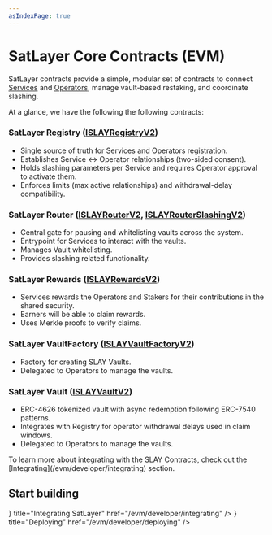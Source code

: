 ```yaml
---
asIndexPage: true
---
```



# SatLayer Core Contracts (EVM)

SatLayer contracts provide a simple, modular set of contracts to connect [Services](/architecture/services) and [Operators](/architecture/operators), manage vault-based restaking, and coordinate slashing.

At a glance, we have the following the following contracts:

### SatLayer Registry ([ISLAYRegistryV2](/evm/contracts/ISLAYRegistryV2.sol))
- Single source of truth for Services and Operators registration.
- Establishes Service ↔ Operator relationships (two-sided consent).
- Holds slashing parameters per Service and requires Operator approval to activate them.
- Enforces limits (max active relationships) and withdrawal-delay compatibility.

### SatLayer Router ([ISLAYRouterV2](/evm/contracts/ISLAYRouterV2.sol), [ISLAYRouterSlashingV2](/evm/contracts/ISLAYRouterSlashingV2.sol))
- Central gate for pausing and whitelisting vaults across the system.
- Entrypoint for Services to interact with the vaults.
- Manages Vault whitelisting.
- Provides slashing related functionality.

### SatLayer Rewards ([ISLAYRewardsV2](/evm/contracts/ISLAYRewardsV2.sol))
- Services rewards the Operators and Stakers for their contributions in the shared security.
- Earners will be able to claim rewards.
- Uses Merkle proofs to verify claims.

### SatLayer VaultFactory ([ISLAYVaultFactoryV2](/evm/contracts/ISLAYVaultFactoryV2.sol))
- Factory for creating SLAY Vaults.
- Delegated to Operators to manage the vaults.

### SatLayer Vault ([ISLAYVaultV2](/evm/contracts/ISLAYVaultV2.sol))
- ERC-4626 tokenized vault with async redemption following ERC-7540 patterns.
- Integrates with Registry for operator withdrawal delays used in claim windows.
- Delegated to Operators to manage the vaults.

<Callout type="info">
    To learn more about integrating with the SLAY Contracts, check out the [Integrating](/evm/developer/integrating) section.
</Callout>

## Start building

<Cards num={3}>
  <Cards.Card icon={<CubeIcon />} title="Integrating SatLayer" href="/evm/developer/integrating" />
  <Cards.Card icon={<ShieldCheckIcon />} title="Deploying" href="/evm/developer/deploying" />
</Cards>
